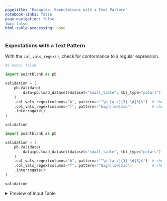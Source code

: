 ```yaml
---
pagetitle: "Examples: Expectations with a Text Pattern"
notebook-links: false
page-navigation: false
toc: false
html-table-processing: none
---
```


### Expectations with a Text Pattern

With the `col_vals_regex()`, check for conformance to a regular expression.

```python
#| echo: false

import pointblank as pb

validation = (
    pb.Validate(
        data=pb.load_dataset(dataset="small_table", tbl_type="polars")
    )
    .col_vals_regex(columns="b", pattern=r"^\d-[a-z]{3}-\d{3}$")  # check pattern in 'b'
    .col_vals_regex(columns="f", pattern=r"high|low|mid")         # check pattern in 'f'
    .interrogate()
)

validation
```

```python
import pointblank as pb

validation = (
    pb.Validate(
        data=pb.load_dataset(dataset="small_table", tbl_type="polars")
    )
    .col_vals_regex(columns="b", pattern=r"^\d-[a-z]{3}-\d{3}$")  # check pattern in 'b'
    .col_vals_regex(columns="f", pattern=r"high|low|mid")         # check pattern in 'f'
    .interrogate()
)

validation
```

<details>
<summary>Preview of Input Table</summary>

```python
# | echo: false
pb.preview(pb.load_dataset(dataset="small_table", tbl_type="polars"), n_head=20, n_tail=20)
```

</details>
